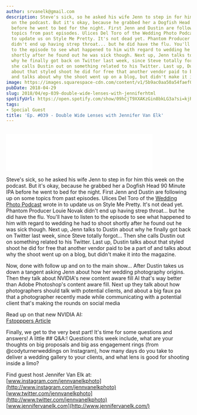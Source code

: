 ```yaml
---
author: srvanelk@gmail.com
description: Steve's sick, so he asked his wife Jenn to step in for him this week
  on the podcast. But it's okay, because he grabbed her a Dogfish Head 90 Minute IPA
  before he went to bed for the night. First Jenn and Dustin are following up on some
  topics from past episodes. Ulices Del Toro of the Wedding Photo Podcast wrote in
  to update us on Style Me Pretty. It's not dead yet. Phantom Producer Louie Novak
  didn't end up having strep throat... but he did have the flu. You'll have to listen
  to the episode to see what happened to him with regard to wedding he had to shoot
  shortly after he found out he was sick though. Next up, Jenn talks to Dustin about
  why he finally got back on Twitter last week, since Steve totally forgot... Then
  she calls Dustin out on something related to his Twitter. Last up, Dustin talks
  about that styled shoot he did for free that another vendor paid to be a part of
  and talks about why the shoot went up on a blog, but didn't make it into the magazine.
image: https://images.squarespace-cdn.com/content/v1/5b9ac0aa50a54faef024c950/1574371885481-FBQCOUXMJ9F12TTGOVTI/jenn2.jpeg?format=original
pubDate: 2018-04-29
slug: 2018/04/ep-039-double-wide-lenses-with-jenniferhtml
spotifyUrl: https://open.spotify.com/show/09hCjT9XXAKzGin8bkLG3a?si=kjRZvQ1JTb6Ov3HVzSSlWA
tags:
- Special Guest
title: 'Ep. #039 - Double Wide Lenses with Jennifer Van Elk'
---
```


<figure>
  <img src="https://images.squarespace-cdn.com/content/v1/5b9ac0aa50a54faef024c950/1574371885481-FBQCOUXMJ9F12TTGOVTI/jenn2.jpeg?format=original" alt="" />
</figure>
<iframe class="embedly-embed" src="//cdn.embedly.com/widgets/media.html?src=https%3A%2F%2Fanchor.fm%2Fweddingphotohangover%2Fembed%2Fepisodes%2FEp--039---Double-Wide-Lenses-with-Jennifer-Van-Elk-of-Wedded-e1rih0&url=https%3A%2F%2Fanchor.fm%2Fweddingphotohangover%2Fepisodes%2FEp--039---Double-Wide-Lenses-with-Jennifer-Van-Elk-of-Wedded-e1rih0&image=http%3A%2F%2Fi1.sndcdn.com%2Fartworks-000342181956-g88895-original.jpg&key=61d05c9d54e8455ea7a9677c366be814&type=text%2Fhtml&schema=anchor&wmode=opaque" width="400" height="102" scrolling="no" frameborder="0" allow="autoplay; fullscreen" allowfullscreen="true"></iframe>

Steve's sick, so he asked his wife Jenn to step in for him this week on the podcast. But it's okay, because he grabbed her a Dogfish Head 90 Minute IPA before he went to bed for the night. First Jenn and Dustin are following up on some topics from past episodes. Ulices Del Toro of the [Wedding Photo Podcast](https://itunes.apple.com/us/podcast/wedding-photo-podcast/id1332942767?mt=2) wrote in to update us on Style Me Pretty. It's not dead yet. Phantom Producer Louie Novak didn't end up having strep throat... but he did have the flu. You'll have to listen to the episode to see what happened to him with regard to wedding he had to shoot shortly after he found out he was sick though. Next up, Jenn talks to Dustin about why he finally got back on Twitter last week, since Steve totally forgot... Then she calls Dustin out on something related to his Twitter. Last up, Dustin talks about that styled shoot he did for free that another vendor paid to be a part of and talks about why the shoot went up on a blog, but didn't make it into the magazine.

Now, done with follow up and on to the main show... After Dustin takes us down a tangent asking Jenn about how her wedding photography origins. Then they talk about NVIDIA's new content aware fill AI that's way better than Adobe Photoshop's content aware fill. Next up they talk about how photographers should talk with potential clients, and about a big faux pa that a photographer recently made while communicating with a potential client that's making the rounds on social media

Read up on that new NVIDIA AI:   
[Fstopppers Article](https://fstoppers.com/news/new-ai-technology-can-learn-and-guess-how-content-aware-fill-better-ever-244850)

Finally, we get to the very best part! It's time for some questions and answers! A little ## Q&A:! Questions this week include, what are your thoughts on big proposals and big ass engagement rings (from @codyturnerweddings on Instagram), how many days do you take to deliver a wedding gallery to your clients, and what lens is good for shooting inside a limo?

Find guest host Jennifer Van Elk at:  
[www.instagram.com/jennvanelkphoto](http://www.instagram.com/jennvanelkphoto)  
[www.twitter.com/jennvanelkphoto](http://www.twitter.com/jennvanelkphoto)  
[www.jennifervanelk.com](http://www.jennifervanelk.com/)